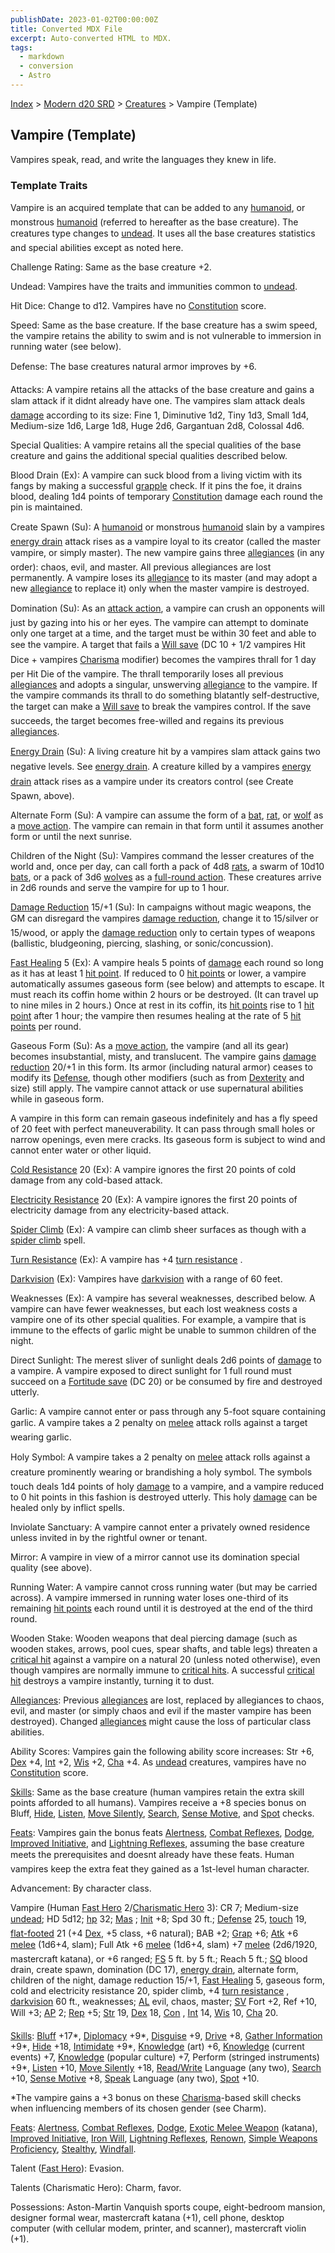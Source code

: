```yaml
---
publishDate: 2023-01-02T00:00:00Z
title: Converted MDX File
excerpt: Auto-converted HTML to MDX.
tags:
  - markdown
  - conversion
  - Astro
---
```


[Index](-index) > [Modern d20 SRD](modern-d20-srd-index) > [Creatures](modern-d20-srd-creatures-index) > Vampire (Template)

## Vampire (Template)

Vampires speak, read, and write the languages they knew in life.

### Template Traits

Vampire is an acquired template that can be added to any [humanoid](modern-d20-srd-creature-types-humanoid), or monstrous [humanoid](modern-d20-srd-creature-types-humanoid) (referred to hereafter as the base creature). The creatures type changes to [undead](modern-d20-srd-creature-types-undead). It uses all the base creatures statistics and special abilities except as noted here.

Challenge Rating: Same as the base creature +2.

Undead: Vampires have the traits and immunities common to [undead](modern-d20-srd-creature-types-undead).

Hit Dice: Change to d12. Vampires have no [Constitution](modern-d20-srd-basics-ability-scores) score.

Speed: Same as the base creature. If the base creature has a swim speed, the vampire retains the ability to swim and is not vulnerable to immersion in running water (see below).

Defense: The base creatures natural armor improves by +6.

Attacks: A vampire retains all the attacks of the base creature and gains a slam attack if it didnt already have one. The vampires slam attack deals [damage](modern-d20-srd-combat-damage) according to its size: Fine 1, Diminutive 1d2, Tiny 1d3, Small 1d4, Medium-size 1d6, Large 1d8, Huge 2d6, Gargantuan 2d8, Colossal 4d6.

Special Qualities: A vampire retains all the special qualities of the base creature and gains the additional special qualities described below.

Blood Drain (Ex): A vampire can suck blood from a living victim with its fangs by making a successful [grapple](modern-d20-srd-combat-grapple) check. If it pins the foe, it drains blood, dealing 1d4 points of temporary [Constitution](modern-d20-srd-basics-ability-scores) damage each round the pin is maintained.

Create Spawn (Su): A [humanoid](modern-d20-srd-creature-types-humanoid) or monstrous [humanoid](modern-d20-srd-creature-types-humanoid) slain by a vampires [energy drain](modern-d20-srd-special-abilities-energy-drain) attack rises as a vampire loyal to its creator (called the master vampire, or simply master). The new vampire gains three [allegiances](modern-d20-srd-basics-allegiances) (in any order): chaos, evil, and master. All previous allegiances are lost permanently. A vampire loses its [allegiance](modern-d20-srd-basics-allegiances) to its master (and may adopt a new [allegiance](modern-d20-srd-basics-allegiances) to replace it) only when the master vampire is destroyed.

Domination (Su): As an [attack
action](modern-d20-srd-combat-attack-actions), a vampire can crush an opponents will just by gazing into his or her eyes. The vampire can attempt to dominate only one target at a time, and the target must be within 30 feet and able to see the vampire. A target that fails a [Will
save](modern-d20-srd-basics-saving-throws) (DC 10 + 1/2 vampires Hit Dice + vampires [Charisma](modern-d20-srd-basics-ability-scores) modifier) becomes the vampires thrall for 1 day per Hit Die of the vampire. The thrall temporarily loses all previous [allegiances](modern-d20-srd-basics-allegiances) and adopts a singular, unswerving [allegiance](modern-d20-srd-basics-allegiances) to the vampire. If the vampire commands its thrall to do something blatantly self-destructive, the target can make a [Will
save](modern-d20-srd-basics-saving-throws) to break the vampires control. If the save succeeds, the target becomes free-willed and regains its previous [allegiances](modern-d20-srd-basics-allegiances).

[Energy Drain](modern-d20-srd-special-abilities-energy-drain) (Su): A living creature hit by a vampires
slam attack gains two negative levels. See [energy drain](modern-d20-srd-special-abilities-energy-drain).
A creature killed by a vampires [energy drain](modern-d20-srd-special-abilities-energy-drain) attack rises as a vampire under its creators control (see Create Spawn, above).

Alternate Form (Su): A vampire can assume the form of a [bat](modern-d20-srd-creatures-bat), [rat](modern-d20-srd-creatures-rat), or [wolf](modern-d20-srd-creatures-wolf) as a [move
action](modern-d20-srd-combat-move-actions). The vampire can remain in that form until it assumes another form or until the next sunrise.

Children of the Night (Su): Vampires command the lesser creatures of the world and, once per day, can call forth a pack of 4d8 [rats](modern-d20-srd-creatures-rat), a swarm of 10d10 [bats](modern-d20-srd-creatures-bat), or a pack of 3d6 [wolves](modern-d20-srd-creatures-wolf) as a [full-round
action](modern-d20-srd-combat-full-round-actions). These creatures arrive in 2d6 rounds and serve the vampire for up to 1 hour.

[Damage Reduction](modern-d20-srd-special-abilities-damage-reduction) 15/+1 (Su): In campaigns without magic weapons, the GM can disregard the vampires [damage reduction](modern-d20-srd-special-abilities-damage-reduction), change it to 15/silver or 15/wood, or apply the [damage reduction](modern-d20-srd-special-abilities-damage-reduction) only to certain types of weapons (ballistic, bludgeoning, piercing, slashing, or sonic/concussion).

[Fast Healing](modern-d20-srd-special-abilities-fast-healing) 5 (Ex): A vampire heals 5 points of [damage](modern-d20-srd-combat-damage) each round so long as it has at least 1 [hit
point](modern-d20-srd-combat-hit-points). If reduced to 0 [hit
points](modern-d20-srd-combat-hit-points) or lower, a vampire automatically assumes gaseous form (see below) and attempts to escape. It must reach its coffin home within 2 hours or be destroyed. (It can travel up to nine miles in 2 hours.) Once at rest in its coffin, its [hit
points](modern-d20-srd-combat-hit-points) rise to 1 [hit point](modern-d20-srd-combat-hit-points) after 1 hour; the vampire then resumes healing at the rate of 5 [hit
points](modern-d20-srd-combat-hit-points) per round.

Gaseous Form (Su): As a [move
action](modern-d20-srd-combat-move-actions), the vampire (and all its gear) becomes insubstantial, misty, and translucent. The vampire gains [damage reduction](modern-d20-srd-special-abilities-damage-reduction) 20/+1 in this form. Its armor (including natural armor) ceases to modify its [Defense](modern-d20-srd-combat-defense), though other modifiers (such as from [Dexterity](modern-d20-srd-basics-ability-scores) and size) still apply. The vampire cannot attack or use supernatural abilities while in gaseous form.

A vampire in this form can remain gaseous indefinitely and has a fly speed of 20 feet with perfect maneuverability. It can pass through small holes or narrow openings, even mere cracks. Its gaseous form is subject to wind and cannot enter water or other liquid.

[Cold
Resistance](modern-d20-srd-special-abilities-resistance-to-energy) 20 (Ex): A vampire ignores the first 20 points of cold damage from any cold-based attack.

[Electricity
Resistance](modern-d20-srd-special-abilities-resistance-to-energy) 20 (Ex): A vampire ignores the first 20 points of electricity damage from any electricity-based attack.

[Spider Climb](modern-d20-srd-fx-spider-climb) (Ex): A vampire can climb sheer surfaces as though with a [spider
climb](modern-d20-srd-fx-spider-climb) spell.

[Turn Resistance](modern-d20-srd-special-abilities-turn-resistance) (Ex): A vampire has +4 [turn resistance](modern-d20-srd-special-abilities-turn-resistance) .

[Darkvision](modern-d20-srd-special-abilities-darkvision) (Ex): Vampires have [darkvision](modern-d20-srd-special-abilities-darkvision) with a range of 60 feet.

Weaknesses (Ex): A vampire has several weaknesses, described below. A vampire can have fewer weaknesses, but each lost weakness costs a vampire one of its other special qualities. For example, a vampire that is immune to the effects of garlic might be unable to summon children of the night.

Direct Sunlight: The merest sliver of sunlight deals 2d6 points of [damage](modern-d20-srd-combat-damage) to a vampire. A vampire exposed to direct sunlight for 1 full round must succeed on a [Fortitude
save](modern-d20-srd-basics-saving-throws) (DC 20) or be consumed by fire and destroyed utterly.

Garlic: A vampire cannot enter or pass through any 5-foot square containing garlic. A vampire takes a 2 penalty on [melee](modern-d20-srd-combat-attack-roll) attack rolls against a target wearing garlic.

Holy Symbol: A vampire takes a 2 penalty on [melee](modern-d20-srd-combat-attack-roll) attack rolls against a creature prominently wearing or brandishing a holy symbol. The symbols touch deals 1d4 points of holy [damage](modern-d20-srd-combat-damage) to a vampire, and a vampire reduced to 0 hit points in this fashion is destroyed utterly. This holy [damage](modern-d20-srd-combat-damage) can be healed only by inflict spells.

Inviolate Sanctuary: A vampire cannot enter a privately owned residence unless invited in by the rightful owner or tenant.

Mirror: A vampire in view of a mirror cannot use its domination special quality (see above).

Running Water: A vampire cannot cross running water (but may be carried across). A vampire immersed in running water loses one-third of its remaining [hit
points](modern-d20-srd-combat-hit-points) each round until it is destroyed at the end of the third round.

Wooden Stake: Wooden weapons that deal piercing damage (such as wooden stakes, arrows, pool cues, spear shafts, and table legs) threaten a [critical
hit](modern-d20-srd-combat-critical-hits) against a vampire on a natural 20 (unless noted otherwise), even though vampires are normally immune to [critical
hits](modern-d20-srd-combat-critical-hits). A successful [critical
hit](modern-d20-srd-combat-critical-hits) destroys a vampire instantly, turning it to dust.

[Allegiances](modern-d20-srd-basics-allegiances): Previous [allegiances](modern-d20-srd-basics-allegiances) are lost, replaced by allegiances to chaos, evil, and master (or simply chaos and evil if the master vampire has been destroyed). Changed [allegiances](modern-d20-srd-basics-allegiances) might cause the loss of particular class abilities.

Ability Scores: Vampires gain the following ability score increases: Str +6, [Dex](modern-d20-srd-basics-ability-scores) +4, [Int](modern-d20-srd-basics-ability-scores) +2, [Wis](modern-d20-srd-basics-ability-scores) +2, [Cha](modern-d20-srd-basics-ability-scores) +4. As [undead](modern-d20-srd-creature-types-undead) creatures, vampires have no [Constitution](modern-d20-srd-basics-ability-scores) score.

[Skills](modern-d20-srd-skills-index): Same as the base creature (human vampires retain the extra skill points afforded to all humans). Vampires receive a +8 species bonus on Bluff, [Hide](modern-d20-srd-skills-hide), [Listen](modern-d20-srd-skills-listen), [Move
Silently](modern-d20-srd-skills-move-silently), [Search](modern-d20-srd-skills-search), [Sense
Motive](modern-d20-srd-skills-sense-motive), and [Spot](modern-d20-srd-skills-spot) checks.

[Feats](modern-d20-srd-feats-index): Vampires gain the bonus feats [Alertness](modern-d20-srd-feats-alertness), [Combat Reflexes](modern-d20-srd-feats-combat-reflexes), [Dodge](modern-d20-srd-feats-dodge), [Improved Initiative](modern-d20-srd-feats-improved-initiative), and [Lightning
Reflexes](modern-d20-srd-feats-lightning-reflexes), assuming the base creature meets the prerequisites and doesnt already have these feats. Human vampires keep the extra feat they gained as a 1st-level human character.

Advancement: By character class.

Vampire (Human [Fast
Hero](modern-d20-srd-classes-basic-fast-hero) 2/[Charismatic
Hero](modern-d20-srd-classes-basic-charismatic-hero) 3): CR 7; Medium-size [undead](modern-d20-srd-creature-types-undead); HD 5d12; [hp](modern-d20-srd-combat-hit-points) 32; [Mas](modern-d20-srd-creatures-creature-overview) ; [Init](modern-d20-srd-combat-initiative) +8; Spd 30 ft.; [Defense](modern-d20-srd-combat-defense) 25, [touch](modern-d20-srd-combat-attack-actions) 19, [flat-footed](modern-d20-srd-combat-surprise) 21 (+4 [Dex](modern-d20-srd-basics-ability-scores), +5 class, +6 natural); BAB +2; [Grap](modern-d20-srd-combat-grapple) +6; [Atk](modern-d20-srd-combat-attack-roll) +6 [melee](modern-d20-srd-combat-attack-roll) (1d6+4, slam); Full Atk +6 [melee](modern-d20-srd-combat-attack-roll) (1d6+4, slam) +7 [melee](modern-d20-srd-combat-attack-roll) (2d6/1920, mastercraft katana), or +6 ranged; [FS](modern-d20-srd-creatures-creature-overview) 5 ft. by 5 ft.; Reach 5 ft.; [SQ](modern-d20-srd-creatures-creature-overview) blood drain, create spawn, domination (DC 17), [energy drain](modern-d20-srd-special-abilities-energy-drain),
alternate form, children of the night, damage reduction 15/+1, [Fast Healing](modern-d20-srd-special-abilities-fast-healing) 5, gaseous form, cold and electricity resistance 20, spider climb, +4 [turn resistance](modern-d20-srd-special-abilities-turn-resistance) , [darkvision](modern-d20-srd-special-abilities-darkvision) 60 ft., weaknesses; [AL](modern-d20-srd-basics-allegiances) evil, chaos, master; [SV](modern-d20-srd-basics-saving-throws) Fort +2, Ref +10, Will +3; [AP](modern-d20-srd-creatures-creature-overview) 2; [Rep](modern-d20-srd-creatures-creature-overview) +5; [Str](modern-d20-srd-basics-ability-scores) 19, [Dex](modern-d20-srd-basics-ability-scores) 18, [Con](modern-d20-srd-basics-ability-scores) , [Int](modern-d20-srd-basics-ability-scores) 14, [Wis](modern-d20-srd-basics-ability-scores) 10, [Cha](modern-d20-srd-basics-ability-scores) 20.

[Skills](modern-d20-srd-skills-index): [Bluff](modern-d20-srd-skills-bluff) +17*, [Diplomacy](modern-d20-srd-skills-diplomacy) +9*, [Disguise](modern-d20-srd-skills-disguise) +9, [Drive](modern-d20-srd-skills-drive) +8, [Gather Information](modern-d20-srd-skills-gather-information) +9*, [Hide](modern-d20-srd-skills-hide) +18, [Intimidate](modern-d20-srd-skills-intimidate) +9*, [Knowledge](modern-d20-srd-skills-knowledge) (art) +6, [Knowledge](modern-d20-srd-skills-knowledge) (current events) +7, [Knowledge](modern-d20-srd-skills-knowledge) (popular culture) +7, Perform (stringed instruments) +9\*, [Listen](modern-d20-srd-skills-listen) +10, [Move Silently](modern-d20-srd-skills-move-silently) +18, [Read/Write](modern-d20-srd-skills-read-write-language) Language (any two), [Search](modern-d20-srd-skills-search) +10, [Sense
Motive](modern-d20-srd-skills-sense-motive) +8, [Speak](modern-d20-srd-skills-speak-language) Language (any two), [Spot](modern-d20-srd-skills-spot) +10.

\*The vampire gains a +3 bonus on these [Charisma](modern-d20-srd-basics-ability-scores)-based skill checks when influencing members of its chosen gender (see Charm).

[Feats](modern-d20-srd-feats-index): [Alertness](modern-d20-srd-feats-alertness), [Combat Reflexes](modern-d20-srd-feats-combat-reflexes), [Dodge](modern-d20-srd-feats-dodge), [Exotic
Melee Weapon](modern-d20-srd-feats-exotic-melee-weapons-proficiency) (katana), [Improved Initiative](modern-d20-srd-feats-improved-initiative), [Iron
Will](modern-d20-srd-feats-iron-will), [Lightning
Reflexes](modern-d20-srd-feats-lightning-reflexes), [Renown](modern-d20-srd-feats-renown), [Simple Weapons Proficiency](modern-d20-srd-feats-simple-weapons-proficiency), [Stealthy](modern-d20-srd-feats-stealthy), [Windfall](modern-d20-srd-feats-windfall).

Talent ([Fast Hero](modern-d20-srd-classes-basic-fast-hero)): Evasion.

Talents (Charismatic Hero): Charm, favor.

Possessions: Aston-Martin Vanquish sports coupe, eight-bedroom mansion, designer formal wear, mastercraft katana (+1), cell phone, desktop computer (with cellular modem, printer, and scanner), mastercraft violin (+1).
